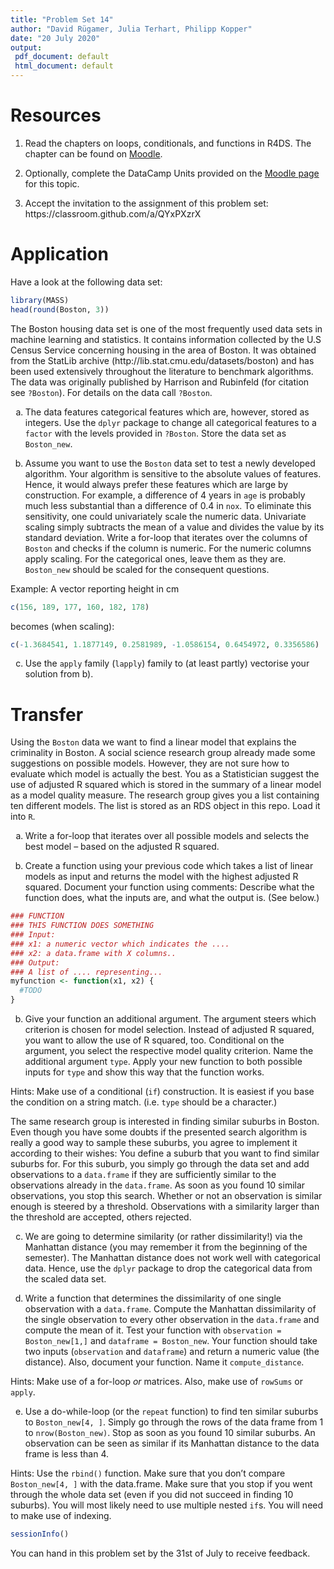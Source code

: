```yaml
---
title: "Problem Set 14"
author: "David Rügamer, Julia Terhart, Philipp Kopper"
date: "20 July 2020"
output:
 pdf_document: default
 html_document: default
---
```


# Resources

1) Read the chapters on loops, conditionals, and functions in R4DS.
The chapter can be found on [Moodle](https://moodle.lmu.de/course/view.php?id=8020).

2) Optionally, complete the DataCamp Units provided on the [Moodle page](https://moodle.lmu.de/course/view.php?id=8020) for this topic.

3) Accept the invitation to the assignment of this problem set:
https://classroom.github.com/a/QYxPXzrX


# Application

Have a look at the following data set:

```r
library(MASS)
head(round(Boston, 3))
```

The Boston housing data set is one of the most frequently used data sets in machine learning and statistics.
It contains information collected by the U.S Census Service concerning housing in the area of Boston. 
It was obtained from the StatLib archive (http://lib.stat.cmu.edu/datasets/boston) and has been used extensively throughout the literature to benchmark algorithms. 
The data was originally published by Harrison and Rubinfeld (for citation see `?Boston`).
For details on the data call `?Boston`.

a) The data features categorical features which are, however, stored as integers.
Use the `dplyr` package to change all categorical features to a `factor` with the levels provided in `?Boston`.
Store the data set as `Boston_new`.

b) Assume you want to use the `Boston` data set to test a newly developed algorithm.
Your algorithm is sensitive to the absolute values of features.
Hence, it would always prefer these features which are large by construction.
For example, a difference of $4$ years in `age` is probably much less substantial than a difference of $0.4$ in `nox`.
To eliminate this sensitivity, one could univariately scale the numeric data.
Univariate scaling simply subtracts the mean of a value and divides the value by its standard deviation.
Write a for-loop that iterates over the columns of `Boston` and checks if the column is numeric.
For the numeric columns apply scaling.
For the categorical ones, leave them as they are.
`Boston_new` should be scaled for the consequent questions.

Example:
A vector reporting height in cm

```r
c(156, 189, 177, 160, 182, 178)
```

becomes (when scaling):

```r
c(-1.3684541, 1.1877149, 0.2581989, -1.0586154, 0.6454972, 0.3356586)
```

c) Use the `apply` family (`lapply`) family to (at least partly) vectorise your solution from b).

# Transfer

Using the `Boston` data we want to find a linear model that explains the criminality in Boston.
A social science research group already made some suggestions on possible models.
However, they are not sure how to evaluate which model is actually the best.
You as a Statistician suggest the use of adjusted R squared which is stored in the summary of a linear model as a model quality measure.
The research group gives you a list containing ten different models.
The list is stored as an RDS object in this repo.
Load it into `R`.

a) Write a for-loop that iterates over all possible models and selects the best model -- based on the adjusted R squared.

b) Create a function using your previous code which takes a list of linear models as input and returns the model with the highest adjusted R squared.
Document your function using comments: Describe what the function does, what the inputs are, and what the output is.
(See below.)

```r
### FUNCTION
### THIS FUNCTION DOES SOMETHING
### Input:
### x1: a numeric vector which indicates the ....
### x2: a data.frame with X columns..
### Output:
### A list of .... representing...
myfunction <- function(x1, x2) {
  #TODO
}
```

b) Give your function an additional argument.
The argument steers which criterion is chosen for model selection.
Instead of adjusted R squared, you want to allow the use of R squared, too.
Conditional on the argument, you select the respective model quality criterion.
Name the additional argument `type`.
Apply your new function to both possible inputs for `type` and show this way that the function works.

Hints:
Make use of a conditional (`if`) construction.
It is easiest if you base the condition on a string match. 
(i.e. `type` should be a character.)

The same research group is interested in finding similar suburbs in Boston.
Even though you have some doubts if the presented search algorithm is really a good way to sample these suburbs, you agree to implement it according to their wishes:
You define a suburb that you want to find similar suburbs for.
For this suburb, you simply go through the data set and add observations to a `data.frame` if they are sufficiently similar to the observations already in the `data.frame`.
As soon as you found 10 similar observations, you stop this search.
Whether or not an observation is similar enough is steered by a threshold.
Observations with a similarity larger than the threshold are accepted, others rejected.

c) We are going to determine similarity (or rather dissimilarity!) via the Manhattan distance (you may remember it from the beginning of the semester).
The Manhattan distance does not work well with categorical data.
Hence, use the `dplyr` package to drop the categorical data from the scaled data set.

d) Write a function that determines the dissimilarity of one single observation with a `data.frame`.
Compute the Manhattan dissimilarity of the single observation to every other observation in the `data.frame` and compute the mean of it.
Test your function with `observation = Boston_new[1,]` and `dataframe = Boston_new`.
Your function should take two inputs (`observation` and `dataframe`) and return a numeric value (the distance).
Also, document your function.
Name it `compute_distance`.

Hints:
Make use of a for-loop _or_ matrices.
Also, make use of `rowSums` or `apply`.

e) Use a do-while-loop (or the `repeat` function) to find ten similar suburbs to `Boston_new[4, ]`.
Simply go through the rows of the data frame from 1 to `nrow(Boston_new)`.
Stop as soon as you found 10 similar suburbs.
An observation can be seen as similar if its Manhattan distance to the data frame is less than $4$.

Hints:
Use the `rbind()` function.
Make sure that you don't compare `Boston_new[4, ]` with the data.frame.
Make sure that you stop if you went through the whole data set (even if you did not succeed in finding 10 suburbs).
You will most likely need to use multiple nested `if`s.
You will need to make use of indexing.

\pagebreak

```r
sessionInfo()
```

You can hand in this problem set by the 31st of July to receive feedback.